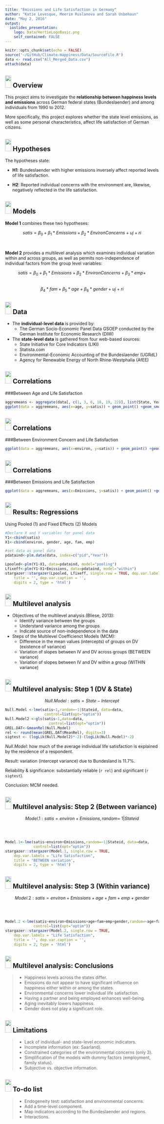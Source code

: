 ```yaml
---
title: "Emissions and Life Satisfaction in Germany"
author: "Katie Levesque, Meerim Ruslanova and Sarah Unbehaun"
date: "May 2, 2016"
output: 
  ioslides_presentation:
    logo: Data/HertieLogoBasic.png
    self_contained: FALSE
---
```


```r
knitr::opts_chunk$set(echo = FALSE)
source('~/GitHub/Climate-Happiness/Data/SourceFile.R')
data <- read.csv("All_Merged_Data.csv")
attach(data)

```

## <img src="Data//HertieCollaborativeDataLogo_v1.png" height="40px" width="20px" /> Overview

This project aims to investigate the **relationship between happiness levels and emissions** across German federal states (Bundeslaender) and among individuals from 1990 to 2012. 

More specifically, this project explores whether the state level emissions, as well as some personal characteristics, affect life satisfaction of German citizens. 


## <img src="Data//HertieCollaborativeDataLogo_v1.png" height="40px" width="20px" /> Hypotheses
The hypotheses state:

- **H1**: Bundeslaender with higher emissions inversely affect reported levels of life satisfaction.

- **H2**: Reported individual concerns with the environment are, likewise, negatively reflected in the
life satisfaction.

## <img src="Data//HertieCollaborativeDataLogo_v1.png" height="40px" width="20px" />  Models {.smaller .flexbox .vcenter}

**Model 1** combines these two hypotheses: 

<div class="black">
$$satis = \beta_0 + \beta_1*Emissions + \beta_2*EnvironConcerns + uj + ri$$
</div>   

<br>

**Model 2** provides a multilevel analysis which examines individual variation within and across groups, as well as permits non-independence of individual factors from the group level variables:

<div class="black">
$$satis = \beta_0 + \beta_1*Emissions + \beta_2*EnvironConcerns +\beta_3*emp + $$
<br>
$$\beta_4*fam + \beta_5*age + \beta_6*gender + uj + ri$$
</div>


## <img src="Data//HertieCollaborativeDataLogo_v1.png" height="40px" width="20px" /> Data

- The **individual-level data** is provided by:
    + The German Socio-Economic Panel Data GSOEP conducted by the German Institute for Economic Research (DIW)

- The **state-level data** is gathered from four web-based sources:
    + State Initiative for Core Indicators (LIKI)
    + Statista.com
    + Environmental-Economic Accounting of the Bundeslaender (UGRdL)
    + Agency for Renewable Energy of North Rhine-Westphalia (AfEE)
    
    
## <img src="Data//HertieCollaborativeDataLogo_v1.png" height="40px" width="20px" /> Correlations 
###Between Age and Life Satisfaction

``` r
aggremeans <- aggregate(data[, c(1, 3, 6, 18, 19, 22)], list(State, Year), mean)
ggplot(data = aggremeans, aes(x=age, y=satis)) + geom_point() +geom_smooth(method = lm, se = FALSE, color = "#CC0000") + labs(x = "Age", y = "Life Satisfaction")
```


## <img src="Data//HertieCollaborativeDataLogo_v1.png" height="40px" width="20px" /> Correlations
###Between Environment Concern and Life Satisfaction
``` r
ggplot(data = aggremeans, aes(x=environ, y=satis)) + geom_point() +geom_smooth(method = lm, se = FALSE, color = "#CC0000") + labs(x = "Concern about the Environment", y = "Life Satisfaction")
```

## <img src="Data//HertieCollaborativeDataLogo_v1.png" height="40px" width="20px" /> Correlations 
###Between Emissions and Life Satisfaction
``` r

ggplot(data = aggremeans, aes(x=Emissions, y=satis)) + geom_point() +geom_smooth(method = lm, se = FALSE, color = "#CC0000") + labs(x = "Emissions per Capita", y = "Life Satisfaction")

```


## <img src="Data//HertieCollaborativeDataLogo_v1.png" height="40px" width="20px" /> Results: Regressions  {.smaller .flexbox .vcenter}

Using Pooled (1) and Fixed Effects (2) Models
``` r
#Declare X and Y variables for panel data
Y1<-cbind(satis)
X1<-cbind(environ, gender, age, fam, emp)

#set data as panel data
pdataind<-plm.data(data, index=c("pid","Year"))

Lpooled<-plm(Y1~X1, data=pdataind, model="pooling")
Lfixeff<-plm(Y1~X1+Emissions, data=pdataind, model="within")
stargazer::stargazer(Lpooled, Lfixeff, single.row = TRUE, dep.var.labels = "Life Satisfaction", 
    title = '', dep.var.caption = '', 
    digits = 2, type = 'html')

```

## <img src="Data//HertieCollaborativeDataLogo_v1.png" height="40px" width="20px" /> Multilevel analysis
- Objectives of the multilevel analysis (Bliese, 2013): 
    + Identify variance between the groups 
    + Understand variance among the groups
    + Indicate source of non-independence in the data

- Steps of the Multilevel Coefficienct Models (MCM):
    + Difference in the mean values (intercepts) of groups on DV (existence of variance)
    + Variation of slopes between IV and DV across groups (BETWEEN variance)
    + Variation of slopes between IV and DV within a group (WITHIN variance)


## <img src="Data//HertieCollaborativeDataLogo_v1.png" height="40px" width="20px" /> Multilevel analysis: Step 1 (DV & State) 
<div class="black">
$$Null.Model: satis=State-Intercept$$
</div>   

<div class="centered">
``` r
Null.Model <-lme(satis~1,random=~1|Stateid, data=data,
                  control=list(opt="optim"))
Null.Model2 <-gls(satis~1,data=data,
                    control=list(opt="optim"))
GREL.DAT<-GmeanRel(Null.Model)
rel <- round(mean(GREL.DAT$MeanRel), digits=3)
sigtest <- (logLik(Null.Model2)*-2)-(logLik(Null.Model)*-2)
```

*Null.Model*: how much of the average individual life satisfaction is explained by the residence of a respondent. 

Result: variation (intercept variance) due to Bundesland is 11.7%. 

Reliability & significance: substantially reliable (`r rel`) and significant (`r sigtest`).

Conclusion: MCM needed.
</div>

## <img src="Data//HertieCollaborativeDataLogo_v1.png" height="40px" width="20px" /> Multilevel analysis: Step 2 (Between variance) {.smaller .flexbox .vcenter}
<div class="black">
$$Model.1: satis=environ+Emissions,
            random=~1|Stateid$$
</div> 
<br>
<br>

``` r
Model.1<-lme(satis~environ+Emissions,random=~1|Stateid, data=data,
             control=list(opt="optim"))
stargazer::stargazer(Model.1, single.row = TRUE,
    dep.var.labels = "Life Satisfaction",
    title = 'BETWEEN variation',
    digits = 2, type = 'html')
```


## <img src="Data//HertieCollaborativeDataLogo_v1.png" height="40px" width="20px" /> Multilevel analysis: Step 3 (Within variance) {.smaller .flexbox .vcenter} 
<div class="black">
$$Model.2: satis=environ+Emissions+age+fam+emp+gender$$
</div> 
<br>
<br>

``` r
Model.2 <-lme(satis~environ+Emissions+age+fam+emp+gender,random=~age+fam+emp+gender|Stateid,data=data,
             control=list(opt="optim"))
stargazer::stargazer(Model.2, single.row = TRUE,
    dep.var.labels = "Life Satisfaction", 
    title = '', dep.var.caption = '', 
    digits = 2, type = 'html')
```




## <img src="Data//HertieCollaborativeDataLogo_v1.png" height="40px" width="20px" /> Multilevel analysis: Conclusions

> - Happiness levels across the states differ.
> - Emissions do not appear to have significant influence on happiness either within or among the states.
> - Environmental concerns lower individual life satisfaction.
> - Having a partner and being employed enhances well-being.
> - Aging inevitably lowers happiness. 
> - Gender does not play a significant role.

## <img src="Data//HertieCollaborativeDataLogo_v1.png" height="40px" width="20px" /> Limitations

> - Lack of individual- and state-level economic indicators.
> - Incomplete information (ex: Saarland).
> - Constrained categories of the environmental concerns (only 3).
> - Simplification of the models with dummy factors (employment, family status).
> - Subjective vs. objective information.

## <img src="Data//HertieCollaborativeDataLogo_v1.png" height="40px" width="20px" /> To-do list 

> - Endogeneity test: satisfaction and environmental concerns.
> - Add a time-level component.
> - Map indicators according to the Bundeslaender and regions.
> - Interactions.
